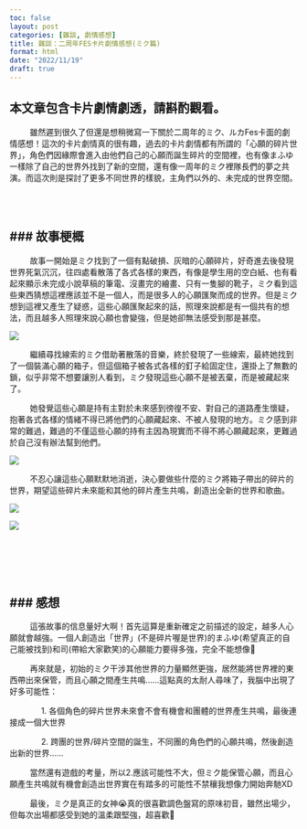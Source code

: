 ```yaml
---
toc: false
layout: post
categories: [雜談, 劇情感想]  
title: 雜談：二周年FES卡片劇情感想(ミク篇)
format: html
date: "2022/11/19"
draft: true
---
```


::: {.callout-warning appearance="simple"}

## 本文章包含卡片劇情劇透，請斟酌觀看。

:::

&nbsp;&nbsp;&nbsp;&nbsp;&nbsp;&nbsp;&nbsp;&nbsp; 雖然遲到很久了但還是想稍微寫一下關於二周年的ミク、ルカFes卡面的劇情感想！這次的卡片劇情真的很有趣，過去的卡片劇情都有所謂的「心願的碎片世界」，角色們因緣際會進入由他們自己的心願而誕生碎片的空間裡，也有像まふゆ一樣除了自己的世界外找到了新的空間，還有像一周年的ミク裡隊長們的夢之共演。而這次則是探討了更多不同世界的樣貌，主角們以外的、未完成的世界空間。

<br><br>

### 故事梗概
---

&nbsp;&nbsp;&nbsp;&nbsp;&nbsp;&nbsp;&nbsp;&nbsp; 故事一開始是ミク找到了一個有點破損、灰暗的心願碎片，好奇進去後發現世界死氣沉沉，往四處看散落了各式各樣的東西，有像是學生用的空白紙、也有看起來顯示未完成小說草稿的筆電、沒畫完的繪畫、只有一隻腳的靴子，ミク看到這些東西猜想這裡應該並不是一個人，而是很多人的心願匯聚而成的世界。但是ミク想到這裡又產生了疑惑，這些心願匯聚起來的話，照理來說都是有一個共有的想法，而且越多人照理來說心願也會變強，但是她卻無法感受到那是甚麼。


<img src="https://lh3.googleusercontent.com/DZbwZjTDlwVQjC6VFHkhEcu16iLPIwpUZuCnWxWnbraom0CCnf8p4cTq3fCXJGuDeVWx-waY942c59ictEkCTQSfISMOdQXDX_Fs8RiZFlaqoCLrohjCDAIKuFofRZPqPZ6g-M-7TyPYjj2JMCFdMD7Ys9RsIfafrpaLNEP9Ev6Tnpi-TkRMx_GdkDSRYLBbbCMsm48qqNFRK_t3HDGfFtKEszUXpct7d0AQ07ieTD5BSGIdh5rgWksd16JGlG2Xrsd9l3qK3HIutzKnBiaRvFRQR4tJrGVg_E3ztBwOOmtjsrnXeI_HOiCS3_q1c5hr17pRapoJ3iHSRTXtySkqhHKiPyVhbEewFtY8IEBOyhrobZlmquT3_IcRbya9f_OiguU6Qz68V-TcAv_m0ydbsZq3Lw8p8X6AMwxwzEiz4862j8UDn-IOK4rZ0A8YoOqV6z-hlphUAYamdLk4q2bfqyGcpzp8fHl5iHDiE6hAR_ipKClsv8iFmwJwEMM_DZ-hITmUhu9xw69sac6sOg7ybe_hp7bVCGHzqRGNHK5wnBArUaSS39M6t20a1jymcmtw_G8-VlS0OjI3PPQoLLLvKSkfQYqzug_4eYH2jKVYZ-45My3FBAeceTQYuYv1yD4gu5ou3zGDVnmk-Bn3pYGrijprEKdp_kV18LSoGiUF_HOACHXRurWbFV9DRxeQNR_oNwJClCA1b-Uq6YkMtGQ3kcp1JUIazNLgZ7Rzy1gnCdYlOPRAmR4p78E9fktK9Wn81IiXHpCXrebrBqG3BOyYoeEwouINT1x-l79nodlHkJuE9hKuj0bPKQ7QcpaX8ywiLwXVa9sP4KhwjEuGHtMhckBZOtdSYLQaWxbf-DXG3d_tiimM9KhDXUlGx0h8N_qUasfNFCyKZdrIzgyx-0WB0tWsmbzDEmp8Dcb804r8mZZ2HpKjAt9F020obeUy7sqw-P1ZOCFRBsNLvSG_dHFE1kMYIAaoT4HlclX8t9RIL6GgcQ9GlSY=w1772-h862-no?authuser=0">


&nbsp;&nbsp;&nbsp;&nbsp;&nbsp;&nbsp;&nbsp;&nbsp; 繼續尋找線索的ミク借助著散落的音樂，終於發現了一些線索，最終她找到了一個裝滿心願的箱子，但這個箱子被各式各樣的釘子給固定住，還掛上了無數的鎖，似乎非常不想要讓別人看到，ミク發現這些心願不是被丟棄，而是被藏起來了。

&nbsp;&nbsp;&nbsp;&nbsp;&nbsp;&nbsp;&nbsp;&nbsp; 她發覺這些心願是持有主對於未來感到徬徨不安、對自己的道路產生懷疑，抱著各式各樣的情緒不得已將他們的心願藏起來、不被人發現的地方。ミク感到非常的難過，難過的不僅這些心願的持有主因為現實而不得不將心願藏起來，更難過於自己沒有辦法幫到他們。

<img src="https://lh3.googleusercontent.com/ZLMdYjZ6YD1tLhBbKna-h5hm6rSgpFDjy3SlhkfYHvUvut6nB3nPnpm22sBpdl0kyzNDF61HE11ilEC3lgVwT0XbCyOZlERiJ2-CUbBgf4ZjHpj6KHDRgEl5U7Njy0Crzkmi0kw4EaAFbZZxnAk93428tepLACdkUSa3bjoJ5IK7NEYZu_Rbfr-6ZwzE_wlx5JJQmgEr3EdnC3nGje9wkwGl4J226K3LPFz6MQ89SfEkQEHDMo_dRRfIVXGRTl_XWn_8oD9Ho_Frs93Uym3nnJFuQI8Dd2AukNZ1mod6PELc4_U1I3lFZBHdieSg8-m9w75bZErn2008PmBM2otdHgR5wucQd-aL8eZoocc0AI3VGTSyytOUe35SpznoCwXxr4HXB4IafRVcjv1sz-zmXcpfgCMi73XAxeYfZI86yyd4WdzC9rXHT8fQ2TSOoNNtPVQA9LNEL0NCgn_nfiI6QAbJ4RGUQ2goXSffFMJiMBRoAt9jtP4AX_lBRI6gHTWXt9-WgcErm9RDULAe7aMz3qfoNzenVBSU_P9Ldm0XsmAVL_Q6oIccGD7BWymi1-WqU8Hs9VIsrTCuw8i04SomTSKpBwWDj-xC93VpRSEB-qQb-Fq6hnk6gIkb4tVyruJtPbXtJx54bDUZHvPIWCa7aufNdlqqUIW6BS1F0nEVvm87GN2bth037Ws43CMBqHxeZkV6g3QpLDcYyQYXws6QiIal_2a_MwVu45aNUEASamCdoWkNg2eF8_X5xe4MIt-Xr1Y5RTIdr0_JhSpiZsc_cUErvZpGiPzX3enoNxRhMfb2YwzPauAJsc7d8s1xS7WgODWNOwKkXbB82TiTEfvz1HfzEwSOU067K2JQ-U6KDc5fbb7QzxhS21H3BYPB5wW364uLJ5aDsNhKOfgSx-n--yGgeVlyKtBXTGNujS4p9p_Kfy4GZLhd69NNUPiwUZcKovq4rDIhlfzf0NW6e_w6zjm9eSLBJZ7jLMsFaxDGmcuixdioMYw=w1772-h862-no?authuser=0">


&nbsp;&nbsp;&nbsp;&nbsp;&nbsp;&nbsp;&nbsp;&nbsp; 不忍心讓這些心願默默地消逝，決心要做些什麼的ミク將箱子帶出的碎片的世界，期望這些碎片未來能和其他的碎片產生共鳴，創造出全新的世界和歌曲。

<img src="https://lh3.googleusercontent.com/NMjd6SKH1y8Xs-dCjuKKrdwO_Gf5IA3Q44LIVo55Z9Vqh64jHutMEUP1-R2GWf2vLlNsWDcKz-szj9o7gyIZQhIw3fzN0Zirs3Y80IqPW6DJqd0eeBdLGU2vv7x_GezWJRZolJvIjr5FLqVYxs_vVDM7--86S-gzSD7RjApPzim4tk8Ur3njL3F7guwYv1uWBNzjC-pIMaczRrBwZ3sBHrpqCZS3KHXxEQFMfD8WKEpxQcEI91a7fV0e78KXk3N0H7cCvhuZX8eTdkSFcSRBrpHhL7tYBRnW8__oRJycLiitwiKehrruIKoA43swcAE4GutUi-i1K1nyfzJsU5yJZni8za9q-jx6aj7tQtV6F9xz17CYAftvyOv6ehmHNu53HPXEbU4Hgn6bT2o6FmvBwJNaUQD3vQETLiuquj3pAsFBR6d2pEoW7KO1rsynEeZYzpcZpUwBw8SDg4QvRexvav0-aUDdXtTxthUajDotfvOKuX0AglzmGDNU9E9gLd5eu0zjg2Wx3Ksk8E2tKsR8qYwRORcDX01l9gSIuCFDptFMQ03-1HbTWRvzdUt4vRnxKDfc-oaCGQzYVVwzfqbTK4nVOL_g8CzTb5L1B7gg0RYZtp7abVwPA9U_5jDKxNSyG4U3fPHuMrUwoJiKxyy4lIVwTpRKVmWZZnvqTBybyWl2uVfgzx5MfKCtCJ9I4SVbAL6H0kq9I19r3anoOgkrTltpNZbt3A0vVqvVd-8MFdbJyCmDVlhD93_9_mkHSTWPtx2vBWhbhOE0xjQBiSV0ezKzPm5FdVEMRShPt_WGyy3H-eIl2SkMjtE_VIe5_0_8XnBhp2QEDulewqaWT18YYMfRpWoYug1fQCXBAQRbtD2dOzszVYjEQFHHhDur6pZjI_J1pcaOGrcxAr74B1a1V9PtWMNt6gbZdnMJoRz03NBGZNctgQ3hBDjORrfNIkCk2zapJOWDRq95Gz-JQfssPIOUt3Bsm7FqvrmfqJh6rn1mYIAI01M=w1772-h862-no?authuser=0">

<img src="https://lh3.googleusercontent.com/9z4txt8h-8jtCB0P2vvvykh4J9stuf2TKuX-S6QSNptKkyvqBalfovhlArcmW_ycNjZ0vKr32KK_ELBd-BmUG8FM_GQr0EUGiIfzxXBgiV2VUdyoSepyoUnc0tyJbbsQIHMPu6aNGHjT3FXN5Kp9TQbq5QaNyn-ty3CNFWRrtalLLma2nmudQRMBGz9Vzc6K8-mDogAGYD8qL-FV0izDvqdCCg1Ge4qtHnhUYn4yBXFExftejuJbxgEfaXjtyh9OrWhOpZfjJlMhQpe9X4TMWgJMZ3syh-BpUNTkiGdGmOulxns2g7EuaYywp-1IknTNh2R0vX7z5goY_BemVptH0xVNk517y6SPDznPdCNGe0TD5v1uqX3guLDLvuVwVTWgOdOt0cdHsj08sSFFGspqy7GB4U2tne0diiortt3p_QyJxuVcUETqprrxXL4bcRmQJBgz0EIsZGTJ6SswfGjHit7ofiCC8Fen3PS3dK5Y3-lFD_fZfWJ2cjeHQ_REYECl8sdcYrM0KVKI-wtnnbRH9YPVG7runGCNofHYs_Lk098vSp-7btPg90hjT0KA5xzwr5u1cN5dNL1J9hDPDD_LLOwML-YBQo6MYX42JfNUNSec9FWzsoT1uQDNx0szm9ZYC0CUW8fRaFcxUlhzdQil_ihgP8a5s7aPJGfJ0-s0v2-YZRPgVM1q5hIW0vFBGUnKlSQMvteCqhkBbCG1yZXfpPJXfCUrVpvDSruoIcWM1awCK1NrAcjMpHt8HdYG2Qlt2fmTlN95dZMjUAhIhkWKkp7xgTQdS3CTrEyjPjvU2OquEf4Aun-JK6fAycdjikvIDs4e1FVUzvrhuDJcfvHBl-McM8rOM0BZHtuHw9tJjbgWwdrKR8kWS0VHew-uAgxXQy-0q20VXyBibdRawyXC42JrhTM7CK0WxSP2iH0AaquZZY3AtSTueyzlzgNI8SG3TrHLbMc5muZWpJtIFKf6LESZ3bMpId4lNJRE_QNp-RzFLBisYco=w1772-h862-no?authuser=0">

<br><br><br><br>

### 感想
---

&nbsp;&nbsp;&nbsp;&nbsp;&nbsp;&nbsp;&nbsp;&nbsp; 這張故事的信息量好大啊！首先這算是重新確定之前描述的設定，越多人心願就會越強。一個人創造出「世界」(不是碎片喔是世界)的まふゆ(希望真正的自己能被找到)和司(帶給大家歡笑)的心願能力要得多強，完全不能想像🤯

&nbsp;&nbsp;&nbsp;&nbsp;&nbsp;&nbsp;&nbsp;&nbsp; 再來就是，初始的ミク干涉其他世界的力量顯然更強，居然能將世界裡的東西帶出來保管，而且心願之間產生共鳴……這點真的太耐人尋味了，我腦中出現了好多可能性：

&nbsp;&nbsp;&nbsp;&nbsp;&nbsp;&nbsp;&nbsp;&nbsp;&nbsp;&nbsp;&nbsp;&nbsp;&nbsp;&nbsp;1. 各個角色的碎片世界未來會不會有機會和團體的世界產生共鳴，最後連接成一個大世界

&nbsp;&nbsp;&nbsp;&nbsp;&nbsp;&nbsp;&nbsp;&nbsp;&nbsp;&nbsp;&nbsp;&nbsp;&nbsp;&nbsp;2. 跨團的世界/碎片空間的誕生，不同團的角色們的心願共鳴，然後創造出新的世界......

&nbsp;&nbsp;&nbsp;&nbsp;&nbsp;&nbsp;&nbsp;&nbsp; 當然還有遊戲的考量，所以2.應該可能性不大，但ミク能保管心願，而且心願產生共鳴就有機會創造出世界實在有踏多的可能性不禁穰我想像力開始奔馳XD

&nbsp;&nbsp;&nbsp;&nbsp;&nbsp;&nbsp;&nbsp;&nbsp; 最後，ミク是真正的女神😭真的很喜歡調色盤寫的原味初音，雖然出場少，但每次出場都感受到她的溫柔跟堅強，超喜歡🫶